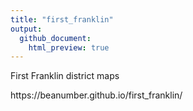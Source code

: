 ```yaml
---
title: "first_franklin"
output:
  github_document:
    html_preview: true
---
```


First Franklin district maps

https://beanumber.github.io/first_franklin/